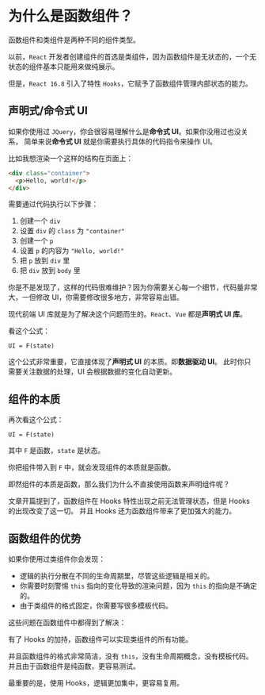 # 为什么是函数组件？

函数组件和类组件是两种不同的组件类型。

以前，`React` 开发者创建组件的首选是类组件，因为函数组件是无状态的，一个无状态的组件基本只能用来做纯展示。

但是，`React 16.8` 引入了特性 `Hooks`，它赋予了函数组件管理内部状态的能力。

## 声明式/命令式 UI

如果你使用过 `JQuery`，你会很容易理解什么是**命令式 UI**。如果你没用过也没关系，
简单来说**命令式 UI** 就是你需要执行具体的代码指令来操作 UI。

比如我想渲染一个这样的结构在页面上：

```html
<div class="container">
  <p>Hello, world!</p>
</div>
```

需要通过代码执行以下步骤：

1. 创建一个 `div`
2. 设置 `div` 的 `class` 为 `"container"`
3. 创建一个 `p`
4. 设置 `p` 的内容为 `"Hello, world!"`
5. 把 `p` 放到 `div` 里
6. 把 `div` 放到 `body` 里

你是不是发现了，这样的代码很难维护？因为你需要关心每一个细节，代码量非常大，一但修改 UI，你需要修改很多地方，非常容易出错。

现代前端 UI 库就是为了解决这个问题而生的。`React`、`Vue` 都是**声明式 UI 库**。

看这个公式：

`UI = F(state)`

这个公式非常重要，它直接体现了**声明式 UI** 的本质。即**数据驱动 UI**。
此时你只需要关注数据的处理，UI 会根据数据的变化自动更新。

## 组件的本质

再次看这个公式：

`UI = F(state)`

其中 `F` 是函数，`state` 是状态。

你把组件带入到 `F` 中，就会发现组件的本质就是函数。

即然组件的本质是函数，那么我们为什么不直接使用函数来声明组件呢？

文章开篇提到了，函数组件在 Hooks 特性出现之前无法管理状态，但是 Hooks 的出现改变了这一切。
并且 Hooks 还为函数组件带来了更加强大的能力。

## 函数组件的优势

如果你使用过类组件你会发现：

- 逻辑的执行分散在不同的生命周期里，尽管这些逻辑是相关的。
- 你需要时刻警惕 `this` 指向的变化导致的渲染问题，因为 `this` 的指向是不确定的。
- 由于类组件的格式固定，你需要写很多模板代码。

这些问题在函数组件中都得到了解决：

有了 Hooks 的加持，函数组件可以实现类组件的所有功能。

并且函数组件的格式非常简洁，没有 `this`，没有生命周期概念，没有模板代码。并且由于函数组件是纯函数，更容易测试。

最重要的是，使用 Hooks，逻辑更加集中，更容易复用。
